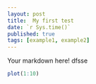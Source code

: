 ```yaml
---
layout: post
title:  My first test
date: `r Sys.time()`
published: true
tags: [example1, example2]
---
```


Your markdown here! dfsse

```r
plot(1:10)
```
